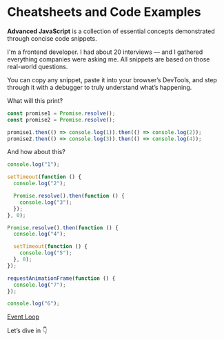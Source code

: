 # Cheatsheets and Code Examples

**Advanced JavaScript** is a collection of essential concepts demonstrated through concise code snippets.

I'm a frontend developer. I had about 20 interviews — and I gathered everything companies were asking me.
All snippets are based on those real-world questions.

You can copy any snippet, paste it into your browser’s DevTools, and step through it with a debugger to truly understand what’s happening.

What will this print?

```js filename="Promise Resolution Order" copy
const promise1 = Promise.resolve();
const promise2 = Promise.resolve();

promise1.then(() => console.log(1)).then(() => console.log(2));
promise2.then(() => console.log(3)).then(() => console.log(4));
```

And how about this?

```js filename="Event Loop" copy
console.log("1");

setTimeout(function () {
  console.log("2");

  Promise.resolve().then(function () {
    console.log("3");
  });
}, 0);

Promise.resolve().then(function () {
  console.log("4");

  setTimeout(function () {
    console.log("5");
  }, 0);
});

requestAnimationFrame(function () {
  console.log("7");
});

console.log("6");
```

[Event Loop](/learn-js-and-mdn/event-loop)

Let’s dive in 👇